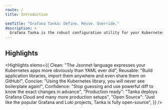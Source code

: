 ```yaml
---
route: /
title: Introduction

seoTitle: "Grafana Tanka: Define. Reuse. Override."
description: >
  Grafana Tanka is the robust configuration utility for your Kubernetes cluster, powered by the Jsonnet language.
---
```



<Catcher />

## Highlights

<Highlights
  elems={{
    Clean:
      "The Jsonnet language expresses your Kubernetes apps more obviously than YAML ever did",
    Reusable:
      "Build application libraries, import them anywhere and even share them on GitHub!",
    Concise:
      "Using the Kubernetes library, you will never see boilerplate again!",
    Confidence:
      "Stop guessing and use powerful diff to know the exact changes in advance",
    "Production ready":
      "Tanka deploys Grafana Cloud and many more production setups",
    "Open Source":
      "Just like the popular Grafana and Loki projects, Tanka is fully open-source",
  }}
/>
